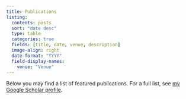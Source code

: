 ```yaml
---
title: Publications
listing:
  contents: posts
  sort: "date desc"
  type: table
  categories: true
  fields: [title, date, venue, description]
  image-align: right
  date-format: "YYYY"
  field-display-names:
    venue: "Venue"
---
```


Below you may find a list of featured publications. For a full list, see [my Google Scholar profile](https://scholar.google.com/citations?user=e7KRRa8AAAAJ&hl=en).

